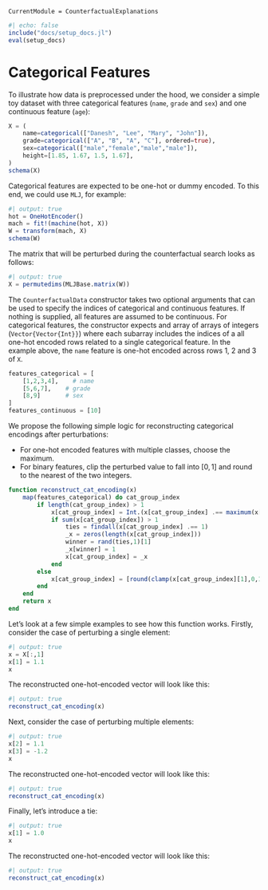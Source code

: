 
```@meta
CurrentModule = CounterfactualExplanations 
```

```julia
#| echo: false
include("docs/setup_docs.jl")
eval(setup_docs)
```

# Categorical Features

To illustrate how data is preprocessed under the hood, we consider a simple toy dataset with three categorical features (`name`, `grade` and `sex`) and one continuous feature (`age`):

```julia
X = (
    name=categorical(["Danesh", "Lee", "Mary", "John"]),
    grade=categorical(["A", "B", "A", "C"], ordered=true),
    sex=categorical(["male","female","male","male"]),
    height=[1.85, 1.67, 1.5, 1.67],
)
schema(X)
```

Categorical features are expected to be one-hot or dummy encoded. To this end, we could use `MLJ`, for example:

```julia
#| output: true
hot = OneHotEncoder()
mach = fit!(machine(hot, X))
W = transform(mach, X)
schema(W)
```

The matrix that will be perturbed during the counterfactual search looks as follows:

```julia
#| output: true
X = permutedims(MLJBase.matrix(W))
```

The `CounterfactualData` constructor takes two optional arguments that can be used to specify the indices of categorical and continuous features. If nothing is supplied, all features are assumed to be continuous. For categorical features, the constructor expects and array of arrays of integers (`Vector{Vector{Int}}`) where each subarray includes the indices of a all one-hot encoded rows related to a single categorical feature. In the example above, the `name` feature is one-hot encoded across rows 1, 2 and 3 of `X`.

```julia
features_categorical = [
    [1,2,3,4],    # name
    [5,6,7],    # grade
    [8,9]       # sex
]
features_continuous = [10]
```

We propose the following simple logic for reconstructing categorical encodings after perturbations:

- For one-hot encoded features with multiple classes, choose the maximum.
- For binary features, clip the perturbed value to fall into $[0,1]$ and round to the nearest of the two integers.

```julia
function reconstruct_cat_encoding(x)
    map(features_categorical) do cat_group_index
        if length(cat_group_index) > 1
            x[cat_group_index] = Int.(x[cat_group_index] .== maximum(x[cat_group_index]))
            if sum(x[cat_group_index]) > 1
                ties = findall(x[cat_group_index] .== 1)
                _x = zeros(length(x[cat_group_index]))
                winner = rand(ties,1)[1]
                _x[winner] = 1
                x[cat_group_index] = _x
            end
        else
            x[cat_group_index] = [round(clamp(x[cat_group_index][1],0,1))]
        end
    end
    return x
end
```

Let's look at a few simple examples to see how this function works. Firstly, consider the case of perturbing a single element:

```julia
#| output: true
x = X[:,1]
x[1] = 1.1
x
```

The reconstructed one-hot-encoded vector will look like this: 

```julia
#| output: true
reconstruct_cat_encoding(x)
```

Next, consider the case of perturbing multiple elements:

```julia
#| output: true
x[2] = 1.1
x[3] = -1.2
x
```

The reconstructed one-hot-encoded vector will look like this: 

```julia
#| output: true
reconstruct_cat_encoding(x)
```

Finally, let's introduce a tie:

```julia
#| output: true
x[1] = 1.0
x
```

The reconstructed one-hot-encoded vector will look like this: 

```julia
#| output: true
reconstruct_cat_encoding(x)
```